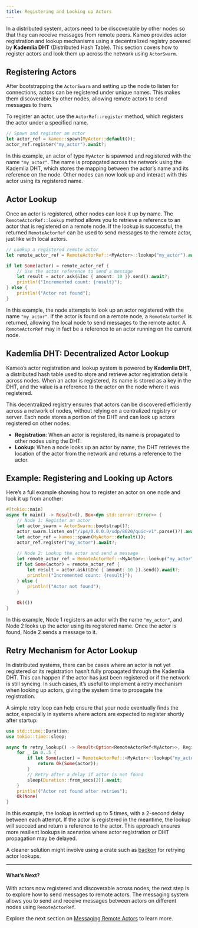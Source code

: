 ```yaml
---
title: Registering and Looking up Actors
---
```


In a distributed system, actors need to be discoverable by other nodes so that they can receive messages from remote peers. Kameo provides actor registration and lookup mechanisms using a decentralized registry powered by **Kademlia DHT** (Distributed Hash Table). This section covers how to register actors and look them up across the network using `ActorSwarm`.

## Registering Actors

After bootstrapping the `ActorSwarm` and setting up the node to listen for connections, actors can be registered under unique names. This makes them discoverable by other nodes, allowing remote actors to send messages to them.

To register an actor, use the `ActorRef::register` method, which registers the actor under a specified name.

```rust
// Spawn and register an actor
let actor_ref = kameo::spawn(MyActor::default());
actor_ref.register("my_actor").await?;
```

In this example, an actor of type `MyActor` is spawned and registered with the name `"my_actor"`. The name is propagated across the network using the Kademlia DHT, which stores the mapping between the actor’s name and its reference on the node. Other nodes can now look up and interact with this actor using its registered name.

## Actor Lookup

Once an actor is registered, other nodes can look it up by name. The `RemoteActorRef::lookup` method allows you to retrieve a reference to an actor that is registered on a remote node. If the lookup is successful, the returned `RemoteActorRef` can be used to send messages to the remote actor, just like with local actors.

```rust
// Lookup a registered remote actor
let remote_actor_ref = RemoteActorRef::<MyActor>::lookup("my_actor").await?;

if let Some(actor) = remote_actor_ref {
    // Use the actor reference to send a message
    let result = actor.ask(&Inc { amount: 10 }).send().await?;
    println!("Incremented count: {result}");
} else {
    println!("Actor not found");
}
```

In this example, the node attempts to look up an actor registered with the name `"my_actor"`. If the actor is found on a remote node, a `RemoteActorRef` is returned, allowing the local node to send messages to the remote actor. A `RemoteActorRef` may in fact be a reference to an actor running on the current node.

## Kademlia DHT: Decentralized Actor Lookup

Kameo’s actor registration and lookup system is powered by **Kademlia DHT**, a distributed hash table used to store and retrieve actor registration details across nodes. When an actor is registered, its name is stored as a key in the DHT, and the value is a reference to the actor on the node where it was registered.

This decentralized registry ensures that actors can be discovered efficiently across a network of nodes, without relying on a centralized registry or server. Each node stores a portion of the DHT and can look up actors registered on other nodes.

- **Registration**: When an actor is registered, its name is propagated to other nodes using the DHT.
- **Lookup**: When a node looks up an actor by name, the DHT retrieves the location of the actor from the network and returns a reference to the actor.

## Example: Registering and Looking up Actors

Here’s a full example showing how to register an actor on one node and look it up from another:

```rust
#[tokio::main]
async fn main() -> Result<(), Box<dyn std::error::Error>> {
    // Node 1: Register an actor
    let actor_swarm = ActorSwarm::bootstrap()?;
    actor_swarm.listen_on("/ip4/0.0.0.0/udp/8020/quic-v1".parse()?).await?;
    let actor_ref = kameo::spawn(MyActor::default());
    actor_ref.register("my_actor").await?;
    
    // Node 2: Lookup the actor and send a message
    let remote_actor_ref = RemoteActorRef::<MyActor>::lookup("my_actor").await?;
    if let Some(actor) = remote_actor_ref {
        let result = actor.ask(&Inc { amount: 10 }).send().await?;
        println!("Incremented count: {result}");
    } else {
        println!("Actor not found");
    }
    
    Ok(())
}
```

In this example, Node 1 registers an actor with the name `"my_actor"`, and Node 2 looks up the actor using its registered name. Once the actor is found, Node 2 sends a message to it.

## Retry Mechanism for Actor Lookup

In distributed systems, there can be cases where an actor is not yet registered or its registration hasn’t fully propagated through the Kademlia DHT. This can happen if the actor has just been registered or if the network is still syncing. In such cases, it’s useful to implement a retry mechanism when looking up actors, giving the system time to propagate the registration.

A simple retry loop can help ensure that your node eventually finds the actor, especially in systems where actors are expected to register shortly after startup:

```rust
use std::time::Duration;
use tokio::time::sleep;

async fn retry_lookup() -> Result<Option<RemoteActorRef<MyActor>>, RegistrationError> {
    for _ in 0..5 {
        if let Some(actor) = RemoteActorRef::<MyActor>::lookup("my_actor").await? {
            return Ok(Some(actor));
        }
        // Retry after a delay if actor is not found
        sleep(Duration::from_secs(2)).await;
    }
    println!("Actor not found after retries");
    Ok(None)
}
```

In this example, the lookup is retried up to 5 times, with a 2-second delay between each attempt. If the actor is registered in the meantime, the lookup will succeed and return a reference to the actor. This approach ensures more resilient lookups in scenarios where actor registration or DHT propagation may be delayed.

A cleaner solution might involve using a crate such as [backon](https://crates.io/crates/backon) for retrying actor lookups.

---

#### What’s Next?

With actors now registered and discoverable across nodes, the next step is to explore how to send messages to remote actors. The messaging system allows you to send and receive messages between actors on different nodes using `RemoteActorRef`.

Explore the next section on [Messaging Remote Actors](/distributed-actors/messaging-remote-actors) to learn more.
